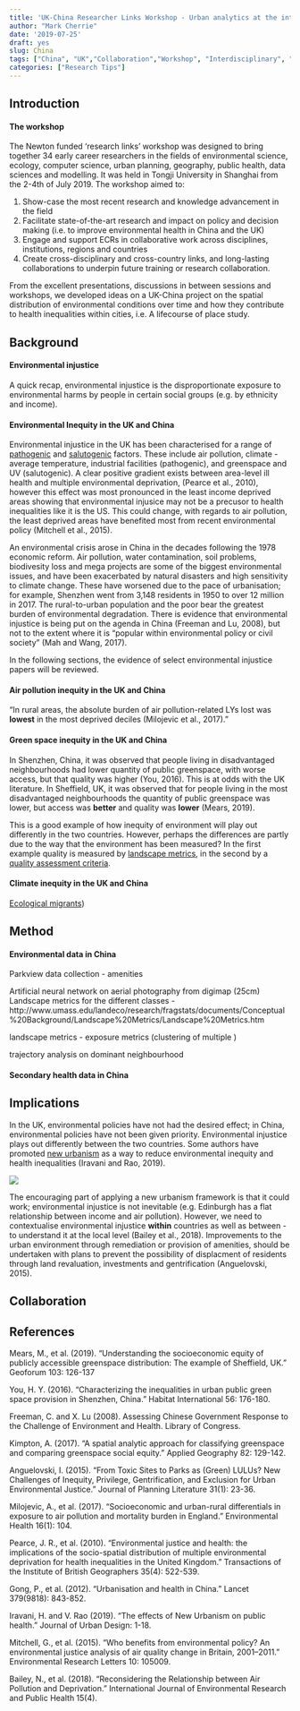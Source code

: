 ---
title: 'UK-China Researcher Links Workshop - Urban analytics at the interface between environment, human health and behaviour'
author: "Mark Cherrie"
date: '2019-07-25'
draft: yes
slug: China
tags: ["China", "UK","Collaboration","Workshop", "Interdisciplinary", "ECR", "Newton Fund"]
categories: ["Research Tips"]
---

## Introduction

#### The workshop 

The Newton funded 'research links' workshop was designed to bring together 34 early career researchers in the fields of environmental science, ecology, computer science, urban planning, geography, public health, data sciences and modelling. It was held in Tongji University in Shanghai from the 2-4th of July 2019. The workshop aimed to:

1. Show-case the most recent research and knowledge advancement in the field
2. Facilitate state-of-the-art research and impact on policy and decision making (i.e. to improve environmental health in China and the UK)
3. Engage and support ECRs in collaborative work across disciplines, institutions, regions and countries
4. Create cross-disciplinary and cross-country links, and long-lasting collaborations to underpin future training or research collaboration.

From the excellent presentations, discussions in between sessions and workshops, we developed ideas on a UK-China project on the spatial distribution of environmental conditions over time and how they contribute to health inequalities within cities, i.e. A lifecourse of place study. 

## Background 

#### Environmental injustice
A quick recap, environmental injustice is the disproportionate exposure to environmental harms by people in certain social groups (e.g. by ethnicity and income). 

#### Environmental Inequity in the UK and China

Environmental injustice in the UK has been characterised for a range of [pathogenic](https://en.wikipedia.org/wiki/Pathogenesis) and [salutogenic](https://www.ncbi.nlm.nih.gov/books/NBK435854/) factors. These include air pollution, climate - average temperature, industrial facilities (pathogenic), and greenspace and UV (salutogenic). A clear positive gradient exists between area-level ill health and multiple environmental deprivation, (Pearce et al., 2010), however this effect was most pronounced in the least income deprived areas showing that environmental injusice may not be a precusor to health inequalities like it is the US. This could change, with regards to air pollution, the least deprived areas have benefited most from recent environmental policy (Mitchell et al., 2015). 

An environmental crisis arose in China in the decades following the 1978 economic reform. Air pollution, water contamination, soil problems, biodivesity loss and mega projects are some of the biggest environmental issues, and have been exacerbated by natural disasters and high sensitivity to climate change. These have worsened due to the pace of urbanisation; for example, Shenzhen went from 3,148 residents in 1950 to over 12 million in 2017. The rural-to-urban population and the poor bear the greatest burden of environmental degradation. There is evidence that environmental injustice is being put on the agenda in China (Freeman and Lu, 2008), but not to the extent where it is "popular within environmental policy or civil society" (Mah and Wang, 2017).  


In the following sections, the evidence of select environmental injustice papers will be reviewed. 

#### Air pollution inequity in the UK and China

"In rural areas, the absolute burden of air pollution-related LYs lost was **lowest** in the most deprived deciles (Milojevic et al., 2017)."




#### Green space inequity in the UK and China

In Shenzhen, China, it was observed that people living in disadvantaged neighbourhoods had lower quantity of public greenspace, with worse access, but that quality was higher (You, 2016). This is at odds with the UK literature. In Sheffield, UK, it was observed that for people living in the most disadvantaged neighbourhoods the quantity of public greenspace was lower, but access was **better** and quality was **lower** (Mears, 2019). 

This is a good example of how inequity of environment will play out differently in the two countries. However, perhaps the differences are partly due to the way that the environment has been measured? In the first example quality is measured by [landscape metrics](https://r-spatialecology.github.io/landscapemetrics/articles/articles/general-background.html), in the second by a [quality assessment criteria](https://en.wikipedia.org/wiki/Green_Flag_Award). 

#### Climate inequity in the UK and China

[Ecological migrants](https://www.nytimes.com/interactive/2016/10/25/world/asia/china-climate-change-resettlement.html))

## Method 

#### Environmental data in China

Parkview data collection - amenities

Artificial neural network on aerial photography from digimap (25cm)
Landscape metrics for the different classes - http://www.umass.edu/landeco/research/fragstats/documents/Conceptual%20Background/Landscape%20Metrics/Landscape%20Metrics.htm

landscape metrics - exposure metrics (clustering of multiple )

trajectory analysis on dominant neighbourhood


#### Secondary health data in China


## Implications  

In the UK, environmental policies have not had the desired effect; in China, environmental policies have not been given priority. Environmental injustice plays out differently between the two countries. Some authors have promoted [new urbanism](https://www.cnu.org/resources/what-new-urbanism) as a way to reduce environmental inequity and health inequalities (Iravani and Rao, 2019).

![](img/UKChina/newurbanism.png)

The encouraging part of applying a new urbanism framework is that it could work; environmental injustice is not inevitable (e.g. Edinburgh has a flat relationship between income and air pollution). However, we need to contextualise environmental injustice **within** countries as well as between - to understand it at the local level (Bailey et al., 2018). Improvements to the urban environment through remediation or provision of amenities, should be undertaken with plans to prevent the possibility of displacment of residents through land revaluation, investments and gentrification (Anguelovski, 2015).  

## Collaboration



## References

Mears, M., et al. (2019). "Understanding the socioeconomic equity of publicly accessible greenspace distribution: The example of Sheffield, UK." Geoforum 103: 126-137

You, H. Y. (2016). "Characterizing the inequalities in urban public green space provision in Shenzhen, China." Habitat International 56: 176-180.

Freeman, C. and X. Lu (2008). Assessing Chinese Government Response to the Challenge of Environment and Health. Library of Congress.

Kimpton, A. (2017). "A spatial analytic approach for classifying greenspace and comparing greenspace social equity." Applied Geography 82: 129-142.

Anguelovski, I. (2015). "From Toxic Sites to Parks as (Green) LULUs? New Challenges of Inequity, Privilege, Gentrification, and Exclusion for Urban Environmental Justice." Journal of Planning Literature 31(1): 23-36.

Milojevic, A., et al. (2017). "Socioeconomic and urban-rural differentials in exposure to air pollution and mortality burden in England." Environmental Health 16(1): 104.
	
Pearce, J. R., et al. (2010). "Environmental justice and health: the implications of the socio-spatial distribution of multiple environmental deprivation for health inequalities in the United Kingdom." Transactions of the Institute of British Geographers 35(4): 522-539.

Gong, P., et al. (2012). "Urbanisation and health in China." Lancet 379(9818): 843-852.

Iravani, H. and V. Rao (2019). "The effects of New Urbanism on public health." Journal of Urban Design: 1-18.

Mitchell, G., et al. (2015). "Who benefits from environmental policy? An environmental justice analysis of air quality change in Britain, 2001–2011." Environmental Research Letters 10: 105009.
	
Bailey, N., et al. (2018). "Reconsidering the Relationship between Air Pollution and Deprivation." International Journal of Environmental Research and Public Health 15(4).

